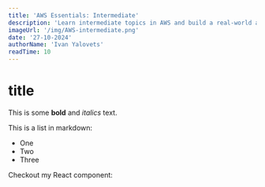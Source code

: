 ```yaml
---
title: 'AWS Essentials: Intermediate'
description: 'Learn intermediate topics in AWS and build a real-world application, including more complex services and best practices.'
imageUrl: '/img/AWS-intermediate.png'
date: '27-10-2024'
authorName: 'Ivan Yalovets'
readTime: 10
---
```


# title

This is some **bold** and _italics_ text.

This is a list in markdown:

-   One
-   Two
-   Three

Checkout my React component:
